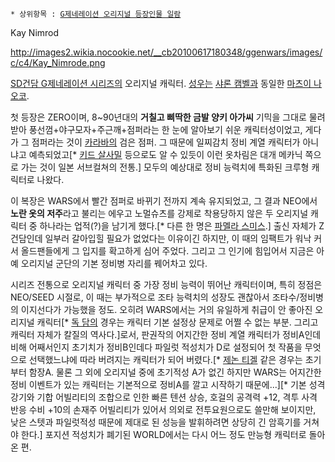  * 상위항목 : [[G제네레이션 오리지널 등장인물 일람]]
Kay Nimrod

http://images2.wikia.nocookie.net/__cb20100617180348/ggenwars/images/c/c4/Kay_Nimrode.png

[[SD건담 G제네레이션 시리즈]]의 오리지널 캐릭터. [[성우]]는 [[샤론 캠벨]]과 동일한 [[마츠이 나오코]].

첫 등장은 ZERO이며, 8~90년대의 '''거칠고 삐딱한 금발 양키 아가씨''' 기믹을 그대로 물려받아 풍선껌+야구모자+주근깨+점퍼라는 한 눈에 알아보기 쉬운 캐릭터성이었고, 게다가 그 점퍼라는 것이 [[카라바]]의 검은 점퍼. 그 때문에 일찌감치 정비 계열 캐릭터가 아니냐고 예측되었고[* [[키드 살사밀]] 등으로도 알 수 있듯이 이런 옷차림은 대개 메카닉 쪽으로 가는 것이 일본 서브컬쳐의 전통.] 모두의 예상대로 정비 능력치에 특화된 크루형 캐릭터로 나왔다.

이 복장은 WARS에서 빨간 점퍼로 바뀌기 전까지 계속 유지되었고, 그 결과 NEO에서 '''노란 옷의 저주'''라고 불리는 에우고 노멀슈츠를 강제로 착용당하지 않은 두 오리지널 캐릭터 중 하나라는 업적(?)을 남기게 했다.[* 다른 한 명은 [[파멜라 스미스]].] 출신 자체가 Z건담인데 일부러 갈아입힐 필요가 없었다는 이유이긴 하지만, 이 때의 임팩트가 워낙 커서 올드팬들에게 그 입지를 확고하게 심어 주었다. 그리고 그 인기에 힘입어서 지금은 아예 오리지널 군단의 기본 정비병 자리를 꿰어차고 있다.

시리즈 전통으로 오리지널 캐릭터 중 가장 정비 능력이 뛰어난 캐릭터이며, 특히 정점은 NEO/SEED 시절로, 이 때는 부가적으로 조타 능력치의 성장도 괜찮아서 조타수/정비병의 이지선다가 가능했을 정도. 오히려 WARS에서는 거의 유일하게 취급이 안 좋아진 오리지널 캐릭터[* [[독 담]]의 경우는 캐릭터 기본 설정상 문제로 어쩔 수 없는 부분. 그리고 캐릭터 자체가 칼질의 역사다.]로서, 판권작의 어지간한 정비 계열 캐릭터가 정비A인데 비해 어째서인지 초기치가 정비B인데다 파일럿 적성치가 D로 설정되어 첫 작품을 무엇으로 선택했느냐에 따라 버려지는 캐릭터가 되어 버렸다.[* [[제논 티겔]] 같은 경우는 초기부터 함장A. 물론 그 외에 오리지널 중에 초기적성 A가 없긴 하지만 WARS는 어지간한 정비 이벤트가 있는 캐릭터는 기본적으로 정비A를 깔고 시작하기 때문에...][* 기본 성격 강기와 기합 어빌리티의 조합으로 인한 빠른 텐션 상승, 호걸의 공격력 +12, 격투 사격 반응 수비 +10의 손재주 어빌리티가 있어서 의외로 전투요원으로도 쓸만해 보이지만, 낮은 스텟과 파일럿적성 때문에 제대로 된 성능을 발휘하려면 상당히 긴 암흑기를 거쳐야 한다.] 포지션 적성치가 폐기된 WORLD에서는 다시 어느 정도 만능형 캐릭터로 돌아온 편.
